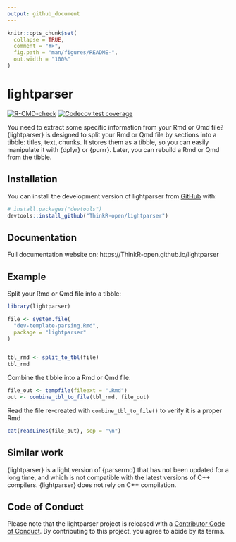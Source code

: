 ```yaml
---
output: github_document
---
```


<!-- README.md is generated from README.Rmd. Please edit that file -->

```r
knitr::opts_chunk$set(
  collapse = TRUE,
  comment = "#>",
  fig.path = "man/figures/README-",
  out.width = "100%"
)
```

# lightparser

<!-- badges: start -->
[![R-CMD-check](https://github.com/ThinkR-open/lightparser/actions/workflows/R-CMD-check.yaml/badge.svg)](https://github.com/ThinkR-open/lightparser/actions/workflows/R-CMD-check.yaml)
[![Codecov test coverage](https://codecov.io/gh/ThinkR-open/lightparser/branch/main/graph/badge.svg)](https://app.codecov.io/gh/ThinkR-open/lightparser?branch=main)
<!-- badges: end -->

You need to extract some specific information from your Rmd or Qmd file?
{lightparser} is designed to split your Rmd or Qmd file by sections into a tibble: titles, text, chunks.
It stores them as a tibble, so you can easily manipulate it with {dplyr} or {purrr}.
Later, you can rebuild a Rmd or Qmd from the tibble.

## Installation

You can install the development version of lightparser from [GitHub](https://github.com/) with:

``` r
# install.packages("devtools")
devtools::install_github("ThinkR-open/lightparser")
```

## Documentation

Full documentation website on: https://ThinkR-open.github.io/lightparser

## Example


Split your Rmd or Qmd file into a tibble:

```r
library(lightparser)

file <- system.file(
  "dev-template-parsing.Rmd",
  package = "lightparser"
)


tbl_rmd <- split_to_tbl(file)
tbl_rmd
```

Combine the tibble into a Rmd or Qmd file:

```r
file_out <- tempfile(fileext = ".Rmd")
out <- combine_tbl_to_file(tbl_rmd, file_out)
```

Read the file re-created with `combine_tbl_to_file()` to verify it is a proper Rmd
```r
cat(readLines(file_out), sep = "\n")
```

## Similar work

{lightparser} is a light version of {parsermd} that has not been updated for a long time, 
and which is not compatible with the latest versions of C++ compilers.
{lightparser} does not rely on C++ compilation.

## Code of Conduct

Please note that the lightparser project is released with a [Contributor Code of Conduct](https://contributor-covenant.org/version/2/1/CODE_OF_CONDUCT.html). By contributing to this project, you agree to abide by its terms.
